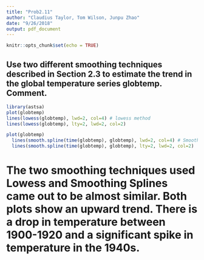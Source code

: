 ```yaml
---
title: "Prob2.11"
author: "Claudius Taylor, Tom Wilson, Junpu Zhao"
date: "9/26/2018"
output: pdf_document
---
```


```r
knitr::opts_chunk$set(echo = TRUE)
```

## Use two different smoothing techniques described in Section 2.3 to estimate the trend in the global temperature series globtemp. Comment.

```r
library(astsa)
plot(globtemp)
lines(lowess(globtemp), lwd=2, col=4) # lowess method
lines(lowess(globtemp), lty=2, lwd=2, col=2)
```

```r
plot(globtemp)
  lines(smooth.spline(time(globtemp), globtemp), lwd=2, col=4) # Smoothing Splines method
  lines(smooth.spline(time(globtemp), globtemp), lty=2, lwd=2, col=2)
```

# The two smoothing techniques used Lowess and Smoothing Splines came out to be almost similar. Both plots show an upward trend. There is a drop in temperature between 1900-1920 and a significant spike in temperature in the 1940s. 



